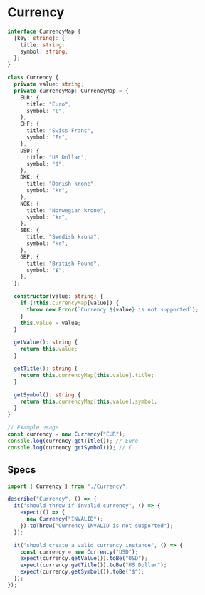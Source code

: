 # Currency

```ts copy
interface CurrencyMap {
  [key: string]: {
    title: string;
    symbol: string;
  };
}

class Currency {
  private value: string;
  private currencyMap: CurrencyMap = {
    EUR: {
      title: "Euro",
      symbol: "€",
    },
    CHF: {
      title: "Swiss Franc",
      symbol: "Fr",
    },
    USD: {
      title: "US Dollar",
      symbol: "$",
    },
    DKK: {
      title: "Danish krone",
      symbol: "kr",
    },
    NOK: {
      title: "Norwegian krone",
      symbol: "kr",
    },
    SEK: {
      title: "Swedish krona",
      symbol: "kr",
    },
    GBP: {
      title: "British Pound",
      symbol: "£",
    },
  };

  constructor(value: string) {
    if (!this.currencyMap[value]) {
      throw new Error(`Currency ${value} is not supported`);
    }
    this.value = value;
  }

  getValue(): string {
    return this.value;
  }

  getTitle(): string {
    return this.currencyMap[this.value].title;
  }

  getSymbol(): string {
    return this.currencyMap[this.value].symbol;
  }
}

// Example usage
const currency = new Currency("EUR");
console.log(currency.getTitle()); // Euro
console.log(currency.getSymbol()); // €
```

## Specs

```ts copy
import { Currency } from "./Currency";

describe("Currency", () => {
  it("should throw if invalid currency", () => {
    expect(() => {
      new Currency("INVALID");
    }).toThrow("Currency INVALID is not supported");
  });

  it("should create a valid currency instance", () => {
    const currency = new Currency("USD");
    expect(currency.getValue()).toBe("USD");
    expect(currency.getTitle()).toBe("US Dollar");
    expect(currency.getSymbol()).toBe("$");
  });
});
```
